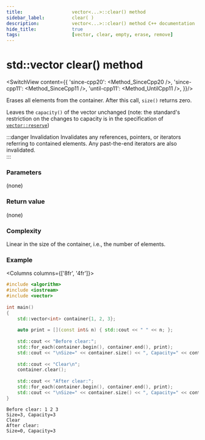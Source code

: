 ```yaml
---
title:					vector<...>::clear() method
sidebar_label:			clear( )
description:			vector<...>::clear() method C++ documentation
hide_title:				true
tags:					[vector, clear, empty, erase, remove]
---
```



<!----------------- Codes ---------------------->

<!-- clear() -->

# std::vector clear() method

<SwitchView content={{
        'since-cpp20': <Method_SinceCpp20 />,
        'since-cpp11': <Method_SinceCpp11 />,
        'until-cpp11': <Method_UntilCpp11 />,
    }}/>

Erases all elements from the container. After this call, `size()` returns zero.

Leaves the `capacity()` of the vector unchanged (note: the standard's restriction on the changes to capacity is in the specification of [`vector::reserve`](/docs/std/containers/arrays/vector/reserve))

:::danger Invalidation
Invalidates any references, pointers, or iterators referring to contained elements.
Any past-the-end iterators are also invalidated.  
:::

### Parameters

(none)

### Return value

(none)

### Complexity

Linear in the size of the container, i.e., the number of elements.

### Example

<Columns columns={['8fr', '4fr']}>
<div>

```cpp
#include <algorithm>
#include <iostream>
#include <vector>
 
int main()
{
    std::vector<int> container{1, 2, 3};
 
    auto print = [](const int& n) { std::cout << " " << n; };
 
    std::cout << "Before clear:";
    std::for_each(container.begin(), container.end(), print);
    std::cout << "\nSize=" << container.size() << ", Capacity=" << container.capacity() << '\n';
 
    std::cout << "Clear\n";
    container.clear();
 
    std::cout << "After clear:";
    std::for_each(container.begin(), container.end(), print);
    std::cout << "\nSize=" << container.size() << ", Capacity=" << container.capacity() << '\n';
}
```

</div>
<div>

```plaintext title="Output"
Before clear: 1 2 3
Size=3, Capacity=3
Clear
After clear:
Size=0, Capacity=3
```

</div>
</Columns>